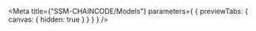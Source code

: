
<Meta
  title={"SSM-CHAINCODE/Models"}
  parameters={
    {
      previewTabs: {
        canvas: {
          hidden: true
        }
      }
    }
  }
/>

<SsmChaincodeD2ModelIndex />
